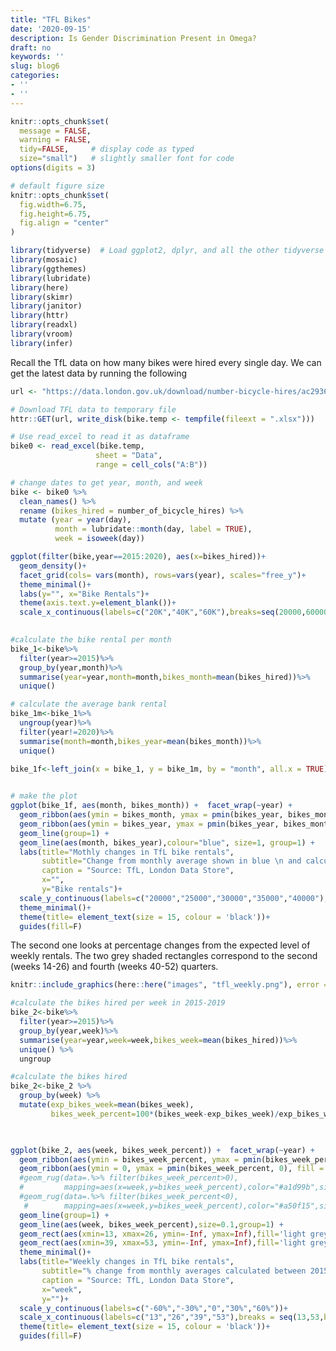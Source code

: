```yaml
---
title: "TFL Bikes"
date: '2020-09-15'
description: Is Gender Discrimination Present in Omega?
draft: no
keywords: ''
slug: blog6
categories:
- ''
- ''
---
```


```r
knitr::opts_chunk$set(
  message = FALSE, 
  warning = FALSE, 
  tidy=FALSE,     # display code as typed
  size="small")   # slightly smaller font for code
options(digits = 3)

# default figure size
knitr::opts_chunk$set(
  fig.width=6.75, 
  fig.height=6.75,
  fig.align = "center"
)
```


```r
library(tidyverse)  # Load ggplot2, dplyr, and all the other tidyverse packages
library(mosaic)
library(ggthemes)
library(lubridate)
library(here)
library(skimr)
library(janitor)
library(httr)
library(readxl)
library(vroom)
library(infer)
```
Recall the TfL data on how many bikes were hired every single day. We can get the latest data by running the following

```r
url <- "https://data.london.gov.uk/download/number-bicycle-hires/ac29363e-e0cb-47cc-a97a-e216d900a6b0/tfl-daily-cycle-hires.xlsx"

# Download TFL data to temporary file
httr::GET(url, write_disk(bike.temp <- tempfile(fileext = ".xlsx")))

# Use read_excel to read it as dataframe
bike0 <- read_excel(bike.temp,
                   sheet = "Data",
                   range = cell_cols("A:B"))

# change dates to get year, month, and week
bike <- bike0 %>% 
  clean_names() %>% 
  rename (bikes_hired = number_of_bicycle_hires) %>% 
  mutate (year = year(day),
          month = lubridate::month(day, label = TRUE),
          week = isoweek(day))

ggplot(filter(bike,year==2015:2020), aes(x=bikes_hired))+ 
  geom_density()+
  facet_grid(cols= vars(month), rows=vars(year), scales="free_y")+
  theme_minimal()+
  labs(y="", x="Bike Rentals")+
  theme(axis.text.y=element_blank())+
  scale_x_continuous(labels=c("20K","40K","60K"),breaks=seq(20000,60000,by=20000))
  
```

```r
#calculate the bike rental per month
bike_1<-bike%>%
  filter(year>=2015)%>%
  group_by(year,month)%>%
  summarise(year=year,month=month,bikes_month=mean(bikes_hired))%>%
  unique()

# calculate the average bank rental
bike_1m<-bike_1%>%
  ungroup(year)%>%
  filter(year!=2020)%>%
  summarise(month=month,bikes_year=mean(bikes_month))%>%
  unique()

bike_1f<-left_join(x = bike_1, y = bike_1m, by = "month", all.x = TRUE)

  
# make the plot  
ggplot(bike_1f, aes(month, bikes_month)) +  facet_wrap(~year) +
  geom_ribbon(aes(ymin = bikes_month, ymax = pmin(bikes_year, bikes_month), fill = "red"), alpha=0.4, group=1) +
  geom_ribbon(aes(ymin = bikes_year, ymax = pmin(bikes_year, bikes_month), fill = "green"),alpha=0.4, group=1) +
  geom_line(group=1) +
  geom_line(aes(month, bikes_year),colour="blue", size=1, group=1) +
  labs(title="Mothly changes in TfL bike rentals",
       subtitle="Change from monthly average shown in blue \n and calculated between 2015-2019",
       caption = "Source: TfL, London Data Store",
       x="", 
       y="Bike rentals")+
  scale_y_continuous(labels=c("20000","25000","30000","35000","40000"),breaks = seq(20000,40000,by=5000))+
  theme_minimal()+
  theme(title= element_text(size = 15, colour = 'black'))+
  guides(fill=F)

```

The second one looks at percentage changes from the expected level of weekly rentals. The two grey shaded rectangles correspond to the second (weeks 14-26) and fourth (weeks 40-52) quarters.

```r
knitr::include_graphics(here::here("images", "tfl_weekly.png"), error = FALSE)
```

```r
#calculate the bikes hired per week in 2015-2019
bike_2<-bike%>%
  filter(year>=2015)%>%
  group_by(year,week)%>%
  summarise(year=year,week=week,bikes_week=mean(bikes_hired))%>%
  unique() %>% 
  ungroup

#calculate the bikes hired 
bike_2<-bike_2 %>% 
  group_by(week) %>% 
  mutate(exp_bikes_week=mean(bikes_week),
         bikes_week_percent=100*(bikes_week-exp_bikes_week)/exp_bikes_week)
  


ggplot(bike_2, aes(week, bikes_week_percent)) +  facet_wrap(~year) +
  geom_ribbon(aes(ymin = bikes_week_percent, ymax = pmin(bikes_week_percent, 0), fill= "red"), alpha=0.4, group=1) +
  geom_ribbon(aes(ymin = 0, ymax = pmin(bikes_week_percent, 0), fill = "green"),alpha=0.4, group=1) +
  #geom_rug(data=.%>% filter(bikes_week_percent>0),
  #         mapping=aes(x=week,y=bikes_week_percent),color="#a1d99b",sides="b")+
  #geom_rug(data=.%>% filter(bikes_week_percent<0),
   #        mapping=aes(x=week,y=bikes_week_percent),color="#a50f15",sides="b")+  
  geom_line(group=1) +
  geom_line(aes(week, bikes_week_percent),size=0.1,group=1) +
  geom_rect(aes(xmin=13, xmax=26, ymin=-Inf, ymax=Inf),fill='light grey',alpha = .01)+
  geom_rect(aes(xmin=39, xmax=53, ymin=-Inf, ymax=Inf),fill='light grey',alpha = .01)+
  theme_minimal()+
  labs(title="Weekly changes in TfL bike rentals",
       subtitle="% change from monthly averages calculated between 2015-2019",
       caption = "Source: TfL, London Data Store",
       x="week", 
       y="")+
  scale_y_continuous(labels=c("-60%","-30%","0","30%","60%"))+
  scale_x_continuous(labels=c("13","26","39","53"),breaks = seq(13,53,by=13))+
  theme(title= element_text(size = 15, colour = 'black'))+
  guides(fill=F)
  
```